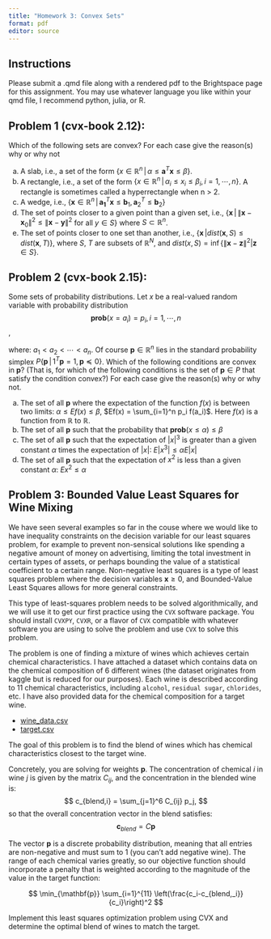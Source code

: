 ```yaml
---
title: "Homework 3: Convex Sets"
format: pdf
editor: source
---
```



## Instructions

Please submit a .qmd file along with a rendered pdf to the Brightspace page for this assignment. You may use whatever language you like within your qmd file,
I recommend python, julia, or R. 


## Problem 1 (cvx-book 2.12): 

Which of the following sets are convex? For each case give the reason(s) why or why not

a. A slab, i.e., a set of the form $\{x \in \mathbb{R}^n\, |\, \alpha \leq \mathbf{a}^T \mathbf{x} \leq{\beta}\}$.
b. A rectangle, i.e., a set of the form $\{x \in \mathbb{R}^n\, |\, \alpha_i \leq x_i \leq \beta_i, i = 1,\cdots,\, n\}$. A rectangle
is sometimes called a hyperrectangle when n > 2.
c. A wedge, i.e., $\{ \mathbf{x} \in \mathbb{R}^n\, |\, \mathbf{a_1}^T\mathbf{x} \leq \mathbf{b}_1, \mathbf{a}_2^T\leq\mathbf{b}_2\}$
d. The set of points closer to a given point than a given set, i.e.,
$\{ \mathbf{x}\, |\, \|\mathbf{x} − \mathbf{x}_0\|^2 \leq \|\mathbf{x} − \mathbf{y}\|^2$ for all $y \in S\}$
where $S \subset \mathbb{R}^n$.
e. The set of points closer to one set than another, i.e.,
$\{\mathbf{x}\, | dist(\mathbf{x}, S) \leq dist(\mathbf{x}, T )\}$,
where $S$, $T$ are subsets of $\mathbb{R}^N$, and
$dist(x, S) = \inf\{\|\mathbf{x}  − \mathbf{z}\|^2 | \mathbf{z} \in S\}$.

## Problem 2 (cvx-book 2.15): 

Some sets of probability distributions. Let $x$ be a real-valued random variable with probability distribution 
$$\mathbf{prob}(x = a_i) = p_i, i = 1, \cdots, n$$, 

where:  $a_1 < a_2 < \cdots < a_n$. 
Of course $\mathbf{p} \in \mathbb{R}^n$ lies in the standard probability simplex $P \{\mathbf{p}\, |\, 1^T \mathbf{p} = 1, \mathbf{p} \preceq 0\}$. Which of the following
conditions are convex in $\mathbf{p}$? (That is, for which of the following conditions is the set of
$\mathbf{p} \in P$ that satisfy the condition convex?) For each case give the reason(s) why or why not.

a. The set of all $\mathbf{p}$ where the expectation of the function $f(x)$ is between two limits: $\alpha \leq Ef(x) \leq \beta$, $Ef(x) = \sum_{i=1}^n p_i f(a_i)$. Here $f(x)$ is
a function from $\mathbb{R}$ to $\mathbb{R}$.
b. The set of all $\mathbf{p}$ such that the probability that $\mathbf{prob}(x\leq\alpha) \leq \beta$ 
c. The set of all $\mathbf{p}$ such that the expectation of $|x|^3$ is greater than a given constant $\alpha$ times the expectation of $|x|$:
$E|x^3| \leq \alpha  E|x|$
d. The set of all $\mathbf{p}$ such that the expectation of $x^2$ is less than 
a given constant $\alpha$: 
$Ex^2 \leq \alpha$

## Problem 3: Bounded Value Least Squares for Wine Mixing

We have seen several examples so far in the couse where we would like to have inequality constraints on the decision variable for our least squares problem, for example
to prevent non-sensical solutions like spending a negative amount of money on advertising, limiting the total investment in certain types of assets, or perhaps bounding the
value of a statistical coefficient to a certain range. Non-negative least squares is a type of least squares problem where the decision variables $\mathbf{x}\geq 0$, and
Bounded-Value Least Squares allows for more general constraints.

This type of least-squares problem needs to be solved algorithmically, and we will use it to get our first practice using the `CVX` software package. You should install `CVXPY`, 
`CVXR`, or a flavor of `CVX` compatible with whatever software you are using to solve the problem and use `CVX` to solve this problem.

The problem is one of finding a mixture of wines which achieves certain chemical characteristics. I have attached a dataset which contains data on the chemical composition of 6
different wines (the dataset originates from kaggle but is reduced for our purposes). Each wine is described according to 11 chemical characteristics, including `alcohol`, `residual sugar`,
`chlorides`, etc. I have also provided data for the chemical composition for a target wine. 

- [wine_data.csv](https://github.com/georgehagstrom/DATA609Spring2025/blob/main/website/assignments/labs/labData/wine_data.csv) 
- [target.csv](https://github.com/georgehagstrom/DATA609Spring2025/blob/main/website/assignments/labs/labData/target.csv) 

The goal of this problem is to find the blend of wines which has chemical characteristics closest to the target wine.

Concretely, you are solving for weights $\mathbf{p}$. The concentration of chemical $i$ in wine $j$ is given by the matrix $C_{ij}$, and the concentration in the blended wine is:
$$
c_{blend,i} = \sum_{j=1}^6 C_{ij} p_j,
$$
so that the overall concentration vector in the blend satisfies:
$$
\mathbf{c}_{blend} = C\mathbf{p}
$$

The vector $\mathbf{p}$ is a discrete probability distribution, meaning that all entries are non-negative and must sum to $1$ (you can't add negative wine). The range of each chemical
varies greatly, so our objective function should incorporate a penalty that is weighted according to the magnitude of the value in the target function:

$$
\min_{\mathbf{p}} \sum_{i=1}^{11} \left(\frac{c_i-c_{blend,_i}}{c_i}\right)^2
$$

Implement this least squares optimization problem using CVX and determine the optimal blend of wines to match the target.




 




